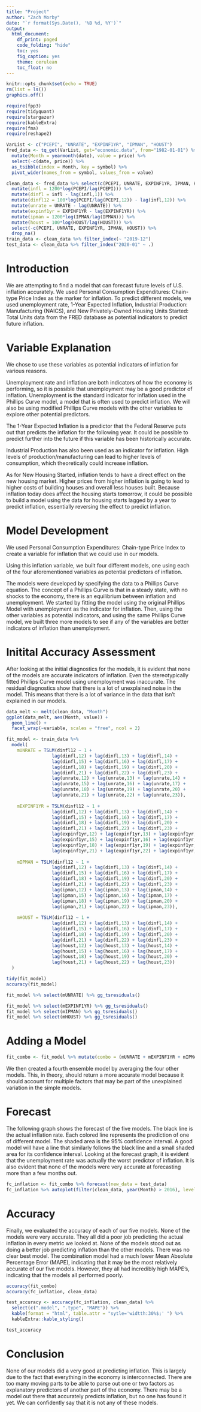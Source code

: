 ```yaml
---
title: "Project"
author: "Zach Morby"
date: "`r format(Sys.Date(), '%B %d, %Y')`"
output: 
  html_document:
    df_print: paged
    code_folding: "hide"
    toc: yes
    fig_caption: yes
    theme: cerulean
    toc_float: no
---
```


```r
knitr::opts_chunk$set(echo = TRUE)
rm(list = ls())
graphics.off()
```

```r
require(fpp3)
require(tidyquant)
require(stargazer)
require(kableExtra)
require(fma)
require(reshape2)
```

```r
VarList <- c("PCEPI", "UNRATE", "EXPINF1YR", "IPMAN", "HOUST")
fred_data <- tq_get(VarList, get="economic.data", from="1982-01-01") %>% 
  mutate(Month = yearmonth(date), value = price) %>%
  select(-c(date, price)) %>% 
  as_tsibble(index = Month, key = symbol) %>%
  pivot_wider(names_from = symbol, values_from = value)
```

```r
clean_data <- fred_data %>% select(c(PCEPI, UNRATE, EXPINF1YR, IPMAN, HOUST)) %>%
  mutate(infl = 1200*log(PCEPI/lag(PCEPI))) %>% 
  mutate(dinfl = infl - lag(infl,1)) %>% 
  mutate(dinfl12 = 100*log(PCEPI/lag(PCEPI,12)) - lag(infl,12)) %>% 
  mutate(unrate = UNRATE - lag(UNRATE)) %>% 
  mutate(expinf1yr = EXPINF1YR - lag(EXPINF1YR)) %>% 
  mutate(ipman = 1200*log(IPMAN/lag(IPMAN))) %>% 
  mutate(houst = 100*log(HOUST/lag(HOUST))) %>% 
  select(-c(PCEPI, UNRATE, EXPINF1YR, IPMAN, HOUST)) %>% 
  drop_na()
train_data <- clean_data %>% filter_index(~ "2019-12")
test_data <- clean_data %>% filter_index("2020-01" ~ .)
```

# Introduction

We are attempting to find a model that can forecast future levels of U.S. inflation accurately. We used Personal Consumption Expenditures: Chain-type Price Index as the marker for inflation. To predict different models, we used unemployment rate, 1-Year Expected Inflation, Industrial Production: Manufacturing (NAICS), and New Privately-Owned Housing Units Started: Total Units data from the FRED database as potential indicators to predict future inflation. 

# Variable Explanation

We chose to use these variables as potential indicators of inflation for various reasons. 

Unemployment rate and inflation are both indicators of how the economy is performing, so it is possible that unemployment may be a good predictor of inflation. Unemployment is the standard indicator for inflation used in the Phillips Curve model, a model that is often used to predict inflation. We will also be using modified Phillips Curve models with the other variables to explore other potential predictors.

The 1-Year Expected Inflation is a predictor that the Federal Reserve puts out that predicts the inflation for the following year. It could be possible to predict further into the future if this variable has been historically accurate. 

Industrial Production has also been used as an indicator for inflation. High levels of production/manufacturing can lead to higher levels of consumption, which theoretically could increase inflation. 

As for New Housing Started, inflation tends to have a direct effect on  the new housing market. Higher prices from higher inflation is going to lead to higher costs of building houses and overall less houses built. Because inflation today does affect the housing starts tomorrow, it could be possible to build a model using the data for housing starts lagged by a year to predict inflation, essentially reversing the effect to predict inflation.

# Model Development

We used Personal Consumption Expenditures: Chain-type Price Index to create a variable for inflation that we could use in our models.

Using this inflation variable, we built four different models, one using each of the four aforementioned variables as potential predictors of inflation. 

The models were developed by specifying the data to a Phillips Curve equation. The concept of a Phillips Curve is that in a steady state, with no shocks to the economy, there is an equilibrium between inflation and unemployment. We started by fitting the model using the original Phillips Model with unemployment as the indicator for inflation. Then, using the other variables as potential indicators, and using the same Phillips Curve model, we built three more models to see if any of the variables are better indicators of inflation than unemployment.

# Initital Accuracy Assessment

After looking at the initial diagnostics for the models, it is evident that none of the models are accurate indicators of inflation. Even the stereotypically fitted Phillips Curve model using unemployment was inaccurate. The residual diagnostics show that there is a lot of unexplained noise in the model. This means that there is a lot of variance in the data that isn't explained in our models.

```r
data_melt <- melt(clean_data, "Month")
ggplot(data_melt, aes(Month, value)) + 
  geom_line() + 
  facet_wrap(~variable, scales = "free", ncol = 2)
```

```r
fit_model <- train_data %>% 
  model(
    mUNRATE = TSLM(dinfl12 ~ 1 +
                 lag(dinfl,12) + lag(dinfl,13) + lag(dinfl,14) +
                 lag(dinfl,15) + lag(dinfl,16) + lag(dinfl,17) +
                 lag(dinfl,18) + lag(dinfl,19) + lag(dinfl,20) +
                 lag(dinfl,21) + lag(dinfl,22) + lag(dinfl,23) +
                 lag(unrate,12) + lag(unrate,13) + lag(unrate,14) +
                 lag(unrate,15) + lag(unrate,16) + lag(unrate,17) +
                 lag(unrate,18) + lag(unrate,19) + lag(unrate,20) +
                 lag(unrate,21) + lag(unrate,22) + lag(unrate,23)),
    
    mEXPINF1YR = TSLM(dinfl12 ~ 1 +
                 lag(dinfl,12) + lag(dinfl,13) + lag(dinfl,14) +
                 lag(dinfl,15) + lag(dinfl,16) + lag(dinfl,17) +
                 lag(dinfl,18) + lag(dinfl,19) + lag(dinfl,20) +
                 lag(dinfl,21) + lag(dinfl,22) + lag(dinfl,23) +
                 lag(expinf1yr,12) + lag(expinf1yr,13) + lag(expinf1yr,14) +
                 lag(expinf1yr,15) + lag(expinf1yr,16) + lag(expinf1yr,17) +
                 lag(expinf1yr,18) + lag(expinf1yr,19) + lag(expinf1yr,20) +
                 lag(expinf1yr,21) + lag(expinf1yr,22) + lag(expinf1yr,23)),
    
    mIPMAN = TSLM(dinfl12 ~ 1 +
                 lag(dinfl,12) + lag(dinfl,13) + lag(dinfl,14) +
                 lag(dinfl,15) + lag(dinfl,16) + lag(dinfl,17) +
                 lag(dinfl,18) + lag(dinfl,19) + lag(dinfl,20) +
                 lag(dinfl,21) + lag(dinfl,22) + lag(dinfl,23) +
                 lag(ipman,12) + lag(ipman,13) + lag(ipman,14) +
                 lag(ipman,15) + lag(ipman,16) + lag(ipman,17) +
                 lag(ipman,18) + lag(ipman,19) + lag(ipman,20) +
                 lag(ipman,21) + lag(ipman,22) + lag(ipman,23)),
    
    mHOUST = TSLM(dinfl12 ~ 1 +
                 lag(dinfl,12) + lag(dinfl,13) + lag(dinfl,14) +
                 lag(dinfl,15) + lag(dinfl,16) + lag(dinfl,17) +
                 lag(dinfl,18) + lag(dinfl,19) + lag(dinfl,20) +
                 lag(dinfl,21) + lag(dinfl,22) + lag(dinfl,23) +
                 lag(houst,12) + lag(houst,13) + lag(houst,14) +
                 lag(houst,15) + lag(houst,16) + lag(houst,17) +
                 lag(houst,18) + lag(houst,19) + lag(houst,20) +
                 lag(houst,21) + lag(houst,22) + lag(houst,23))
  )

tidy(fit_model)
accuracy(fit_model)
```

```r
fit_model %>% select(mUNRATE) %>% gg_tsresiduals()
```

```r
fit_model %>% select(mEXPINF1YR) %>% gg_tsresiduals()
fit_model %>% select(mIPMAN) %>% gg_tsresiduals()
fit_model %>% select(mHOUST) %>% gg_tsresiduals()
```

# Adding a Model

```r
fit_combo <- fit_model %>% mutate(combo = (mUNRATE + mEXPINF1YR + mIPMAN + mHOUST)/4)
```

We then created a fourth ensemble model by averaging the four other models. This, in theory, should return a more accurate model because it should account for multiple factors that may be part of the unexplained variation in the simple models.  

# Forecast

The following graph shows the forecast of the five models. The black line is the actual inflation rate. Each colored line represents the prediction of one of different model. The shaded area is the 95% confidence interval. A good model will have a line that similarly follows the black line and a small shaded area for its confidence interval. Looking at the forecast graph, it is evident that the unemployment rate was actually the worst predictor of inflation. It is also evident that none of the models were very accurate at forecasting more than a few months out. 


```r
fc_inflation <- fit_combo %>% forecast(new_data = test_data)
fc_inflation %>% autoplot(filter(clean_data, year(Month) > 2016), level = c(95))
```

# Accuracy

Finally, we evaluated the accuracy of each of our five models. None of the models were very accurate. They all did a poor job predicting the actual inflation in every metric we looked at. None of the models stood out as doing a better job predicting inflation than the other models. There was no clear best model. The combination model had a much lower Mean Absolute Percentage Error (MAPE), indicating that it may be the most relatively accurate of our five models. However, they all had incredibly high MAPE's, indicating that the models all performed poorly.

```r
accuracy(fit_combo)
accuracy(fc_inflation, clean_data)
```

```r
test_accuracy <- accuracy(fc_inflation, clean_data) %>% 
  select(c(".model", ".type", "MAPE")) %>%
  kable(format = "html", table.attr = "sytle='widtth:30%$;' ") %>% 
  kableExtra::kable_styling()

test_accuracy
```

# Conclusion
None of our models did a very good at predicting inflation. This is largely due to the fact that everything in the economy is interconnected. There are too many moving parts to be able to parse out one or two factors as explanatory predictors of another part of the economy. There may be a model out there that accurately predicts inflation, but no one has found it yet. We can confidently say that it is not any of these models. 
